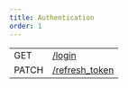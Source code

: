```yaml
---
title: Authentication
order: 1
---
```



<EndpointsTable title="Endpoints">

| | |
| --- | --------------------- |
| GET | [/login](../log-in.api.mdx) |
| PATCH | [/refresh_token](../refresh-token.api.mdx) |

</EndpointsTable>